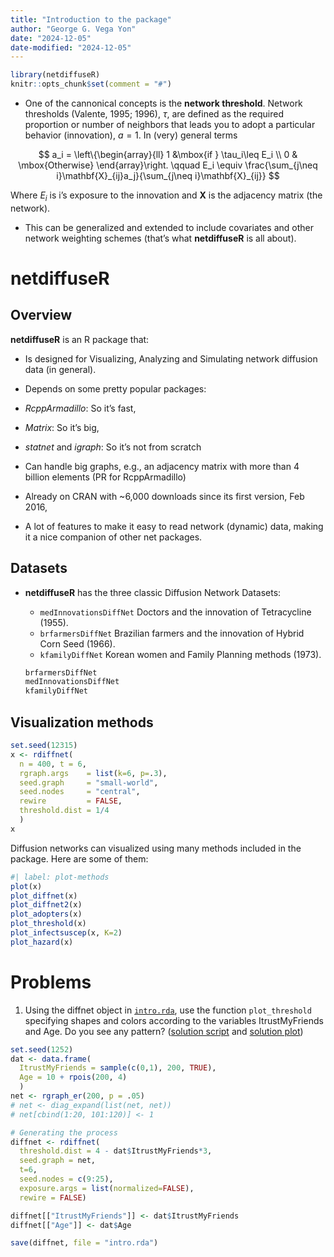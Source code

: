 ```yaml
---
title: "Introduction to the package"
author: "George G. Vega Yon"
date: "2024-12-05"
date-modified: "2024-12-05"
---
```


```r
library(netdiffuseR)
knitr::opts_chunk$set(comment = "#")
```


*  One of the cannonical concepts is the **network threshold**. Network thresholds (Valente, 1995; 1996), $\tau$, are defined as the required proportion or number of neighbors that leads you to adopt a particular behavior (innovation), $a=1$. In (very) general terms\pause
    
  $$
  a_i = \left\{\begin{array}{ll}
  1 &\mbox{if } \tau_i\leq E_i \\
  0 & \mbox{Otherwise}
  \end{array}\right. \qquad
  E_i \equiv \frac{\sum_{j\neq i}\mathbf{X}_{ij}a_j}{\sum_{j\neq i}\mathbf{X}_{ij}}
  $$
  
  Where $E_i$ is i's exposure to the innovation and $\mathbf{X}$ is the adjacency matrix (the network).

*   This can be generalized and extended to include covariates and other network weighting schemes (that's what __netdiffuseR__ is all about).

# netdiffuseR

## Overview

__netdiffuseR__ is an R package that:

*   Is designed for Visualizing, Analyzing and Simulating network diffusion data (in general).

*   Depends on some pretty popular packages:

  *   _RcppArmadillo_: So it's fast,
  *   _Matrix_: So it's big,
  *   _statnet_ and _igraph_: So it's not from scratch

*   Can handle big graphs, e.g., an adjacency matrix with more than 4 billion elements (PR for RcppArmadillo)

*   Already on CRAN  with ~6,000 downloads since its first version, Feb 2016,

*   A lot of features to make it easy to read network (dynamic) data, making it a nice companion of other net packages.


## Datasets

- __netdiffuseR__ has the three classic Diffusion Network Datasets:
    
  - `medInnovationsDiffNet` Doctors and the innovation of Tetracycline (1955).
  - `brfarmersDiffNet` Brazilian farmers and the innovation of Hybrid Corn Seed (1966).
  - `kfamilyDiffNet` Korean women and Family Planning methods (1973).
    
  ```r
  brfarmersDiffNet
  medInnovationsDiffNet
  kfamilyDiffNet
  ```

## Visualization methods

```r
set.seed(12315)
x <- rdiffnet(
  n = 400, t = 6,
  rgraph.args    = list(k=6, p=.3),
  seed.graph     = "small-world",
  seed.nodes     = "central",
  rewire         = FALSE,
  threshold.dist = 1/4
  )
x
```

Diffusion networks can visualized using many methods included in the package. Here are some of them:


```r
#| label: plot-methods
plot(x)
plot_diffnet(x)
plot_diffnet2(x)
plot_adopters(x)
plot_threshold(x)
plot_infectsuscep(x, K=2)
plot_hazard(x)
```


# Problems

1.  Using the diffnet object in [`intro.rda`](intro.rda), use the function `plot_threshold` specifying shapes and colors according to the variables ItrustMyFriends and Age. Do you see any pattern? (<a href="intro-solutions.r" target="_blank">solution script</a> and <a href="intro-solutions.png" target="_blank">solution plot</a>)

```r
set.seed(1252)
dat <- data.frame(
  ItrustMyFriends = sample(c(0,1), 200, TRUE),
  Age = 10 + rpois(200, 4)
  )
net <- rgraph_er(200, p = .05)
# net <- diag_expand(list(net, net))
# net[cbind(1:20, 101:120)] <- 1 

# Generating the process
diffnet <- rdiffnet(
  threshold.dist = 4 - dat$ItrustMyFriends*3,
  seed.graph = net,
  t=6,
  seed.nodes = c(9:25),
  exposure.args = list(normalized=FALSE),
  rewire = FALSE)

diffnet[["ItrustMyFriends"]] <- dat$ItrustMyFriends
diffnet[["Age"]] <- dat$Age

save(diffnet, file = "intro.rda")
```


